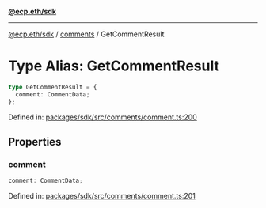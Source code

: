 [**@ecp.eth/sdk**](../../index.mdx)

***

[@ecp.eth/sdk](/sdk-reference/index.mdx) / [comments](/sdk-reference/comments/index.mdx) / GetCommentResult

# Type Alias: GetCommentResult

```ts
type GetCommentResult = {
  comment: CommentData;
};
```

Defined in: [packages/sdk/src/comments/comment.ts:200](https://github.com/ecp-eth/comments-monorepo/blob/main/packages/sdk/src/comments/comment.ts#L200)

## Properties

### comment

```ts
comment: CommentData;
```

Defined in: [packages/sdk/src/comments/comment.ts:201](https://github.com/ecp-eth/comments-monorepo/blob/main/packages/sdk/src/comments/comment.ts#L201)
